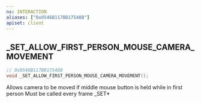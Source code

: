 ```yaml
---
ns: INTERACTION
aliases: ["0x0546B117BB17548B"]
apiset: client
---
```

## _SET_ALLOW_FIRST_PERSON_MOUSE_CAMERA_MOVEMENT

```c
// 0x0546B117BB17548B
void _SET_ALLOW_FIRST_PERSON_MOUSE_CAMERA_MOVEMENT();
```

Allows camera to be moved if middle mouse button is held while in first person
Must be called every frame
_SET*